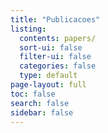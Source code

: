 ```yaml
---
title: "Publicacoes"
listing:
  contents: papers/
  sort-ui: false
  filter-ui: false
  categories: false
  type: default
page-layout: full
toc: false
search: false
sidebar: false
---
```


::: {#papers}
:::
